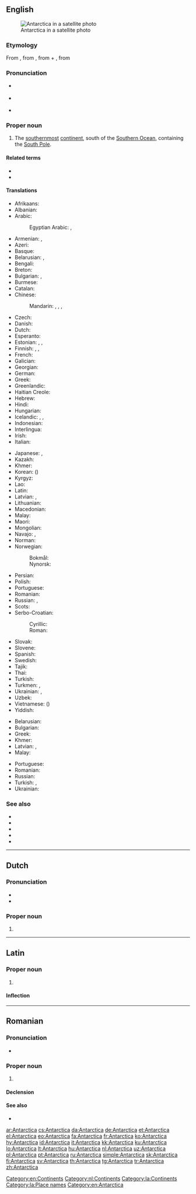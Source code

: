 {{also|antarctica|antárctica}}
==English==
{{wikipedia}}
{{wikivoyage}}
[[Image:Antarctica_satellite_globe.jpg|thumb|Antarctica in a satellite photo]]

===Etymology===
From {{etyl|NL.|en}} {{m|la|Antarctica}}, from {{etyl|grc|en}} {{m|grc|ἀνταρκτικός|sc=polytonic}}, from {{m|grc|ἀντ-|sc=polytonic||[[ant-]], [[against]], [[opposed]]}} + {{m|grc|ἀρκτικός|sc=polytonic||[[Arctic]]}}, from {{etyl|grc|en}} {{m|grc|ἄρκτος|sc=polytonic||[[bear]]}}

===Pronunciation===
* {{a|UK}} {{IPA|/ˌænˈtɑːktɪkə/|/ˌænˈtɑːtɪkə/|/ˌænˈɑːtɪkə/|lang=en}}
* {{a|US}} {{IPA|/ænˈtɑɹktɪkə/|/ænˈtɑɹtɪkə/|[æˈɾ̃ɑɹɾɪkə]|lang=en}}
* {{audio|en-us-Antarctica.ogg|Audio (US)|lang=en}}

===Proper noun===
{{en-proper noun}}

# The [[southernmost]] [[continent]], south of the [[Southern Ocean]], containing the [[South Pole]].

====Related terms====
* {{l|en|Antarctic}}
* {{l|en|Antarctican}}

====Translations====
{{trans-top|southernmost continent}}
* Afrikaans: {{t|af|Antarktika}}
* Albanian: {{t|sq|Antarktidë|f}}
* Arabic: {{t|ar|أَنْتَارْكِتِيكَا|f}}
*: Egyptian Arabic: {{t|arz|القطب الجنوبي|m|tr=el-quṭb el-ganūbi|sc=Arab}}, {{t|arz|أنتارتكا|f|tr=ʾantārteka|sc=Arab}}
* Armenian: {{t|hy|Անտարկտիդա|sc=Armn}} {{qualifier|the continent}}, {{t+|hy|Անտարկտիկա}} {{qualifier|the region}}
* Azeri: {{t+|az|Antarktida}}
* Basque: {{t+|eu|Antartika}}
* Belarusian: {{t|be|Антаркты́да|f}} {{qualifier|the continent}}, {{t|be|Анта́рктыка|f}} {{qualifier|the region}}
* Bengali: {{t|bn|অ্যান্টার্কটিকা|sc=Beng}}
* Breton: {{t|br|Antarktika}}
* Bulgarian: {{t+|bg|Антаркти́да|f}} {{qualifier|the continent}}, {{t|bg|Анта́рктика|f}} {{qualifier|the region}}
* Burmese: {{t|my|အန္တာတိက|sc=Mymr}}
* Catalan: {{t+|ca|Antàrtida|f}}
* Chinese:
*: Mandarin: {{t+|cmn|南極洲|sc=Hani}}, {{t+|cmn|南极洲|tr=Nánjízhōu|sc=Hani}} {{qualifier|the continent}}, {{t+|cmn|南極|sc=Hani}}, {{t+|cmn|南极|tr=nánjí|sc=Hani}} {{qualifier|the region}}
* Czech: {{t+|cs|Antarktida|f}}
* Danish: {{t+|da|Antarktis}}
* Dutch: {{t+|nl|Antarctica|n}}
* Esperanto: {{t+|eo|Antarkto}}
* Estonian: {{t|et|Antarktika}}, {{t|et|Antarktis}}, {{t|et|Lõunamanner}}
* Finnish: {{t+|fi|Etelämanner}}, {{t+|fi|Antarktis}}, {{t+|fi|Etelänapamanner}}
* French: {{t+|fr|Antarctique|m}}
* Galician: {{t+|gl|Antártida}}
* Georgian: {{t|ka|ანტარქტიდა|sc=Geor}}
* German: {{t+|de|Antarktis|f}}
* Greek: {{t+|el|Ανταρκτική|f}}
* Greenlandic: {{t|kl|Qalasersuaq Kujalleq}}
* Haitian Creole: {{t|ht|Antatik}}
* Hebrew: {{t|he|אנטרקטיקה|f|tr=antár(k)tika|sc=Hebr}}
* Hindi: {{t|hi|अंटार्कटिका}}
* Hungarian: {{t+|hu|Antarktisz}}
* Icelandic: {{t+|is|Suðurskautslandið|n}}, {{t|is|Suðurheimskautslandið|n}}, {{t+|is|Antarktíka|f}}
* Indonesian: {{t+|id|Antartika}}
* Interlingua: {{t|ia|Antarctica}}
* Irish: {{t|ga|Antartaice|f}}
* Italian: {{t+|it|Antartide}}
{{trans-mid}}
* Japanese: {{t+|ja|南極|tr=なんきょく, nankyoku}} {{qualifier|the region}}, {{t|ja|[[南極]][[大陸]]|tr=なんきょくたいりく, nankyoku tairiku}} {{qualifier|the continent}}
* Kazakh: {{t|kk|Антарктида|sc=Cyrl}}
* Khmer: {{t|km|អង់តាទិក|sc=Khmr|tr=ɑngtaatik}}
* Korean: {{t+|ko|남극|sc=Hang}} ({{t+|ko|南極|sc=Hani}}) {{qualifier|the region}}
* Kyrgyz: {{t|ky|Антарктида|sc=Cyrl}}
* Lao: {{t+|lo|ອັນຕາກຕິກ|sc=Laoo}}
* Latin: {{t|la|Antarctica}}
* Latvian: {{t|lv|Antarktīda|f}}, {{t|lv|Antarktika|f}}
* Lithuanian: {{t+|lt|Antarktida}}
* Macedonian: {{t|mk|Анта́рктик|m}}
* Malay: {{t|ms|Antartika}}
* Maori: {{t|mi|Te Tiri o Te Moana}}
* Mongolian: {{t+|mn|Антарктид|sc=Cyrl}}
* Navajo: {{t|nv|Shádiʼááhjí Honeezkʼazii}}, {{t|nv|Shádiʼááhjí kéyah yistinígíí}}
* Norman: {{t|nrf|Antarctique|f}}
* Norwegian:
*: Bokmål: {{t|nb|Antarktika}}
*: Nynorsk: {{t|nn|Antarktika}}
* Persian: {{t+|fa|جنوبگان|tr=junubegân|sc=fa-Arab}}
* Polish: {{t+|pl|Antarktyda}}
* Portuguese: {{t+|pt|Antártica}}
* Romanian: {{t|ro|Antarctica}}
* Russian: {{t+|ru|Антаркти́да|f}} {{qualifier|the continent}}, {{t+|ru|Анта́рктика|f}} {{qualifier|the region}}
* Scots: {{t|sco|Antarcticae}}
* Serbo-Croatian:
*: Cyrillic: {{t|sh|Антарктик|m}}
*: Roman: {{t+|sh|Antarktik|m}}
* Slovak: {{t+|sk|Antarktída|f}}
* Slovene: {{t+|sl|Antárktika|f}}
* Spanish: {{t+|es|Antártida}}
* Swedish: {{t+|sv|Antarktis}}
* Tajik: {{t+|tg|Антарктида|sc=Cyrl}}
* Thai: {{t|th|แอนตาร์กติกา}}
* Turkish: {{t+|tr|Antarktika}}
* Turkmen: {{t|tk|Antarktika}}, {{t+|tk|Antarktida}} {{qualifier|the continent}}
* Ukrainian: {{t+|uk|Антаркти́да|f}} {{qualifier|the continent}}, {{t+|uk|Анта́рктика|f}} {{qualifier|the region}}
* Uzbek: {{t+|uz|Antarktida}}
* Vietnamese: {{t|vi|Châu Nam Cực}} ({{t|vi|洲南極|sc=Hani}})
* Yiddish: {{t|yi|אַנטאַרקטיקאַ|sc=Hebr}}
{{trans-bottom}}

{{trans-top|south polar region}}
* Belarusian: {{t|be|Анта́рктыка|f}}
* Bulgarian: {{t|bg|Анта́рктика|f}}
* Greek: {{t+|el|Ανταρκτική|f}}
* Khmer: {{t|km|អង់តាទិក|sc=Khmr|tr=ɑngtaatik}}
* Latvian: {{t|lv|Antarktīda|f}}, {{t|lv|Antarktika|f}}
* Malay: {{t|ms|Antartika}}
{{trans-mid}}
* Portuguese: {{t|pt|Antártico|m}}
* Romanian: {{t|ro|Antarctica|f}}
* Russian: {{t+|ru|Анта́рктика|f}}
* Turkish: {{t+|tr|Antarktika}}, {{t+|tr|Güney Kutbu}}
* Ukrainian: {{t+|uk|Анта́рктика|f}}
{{trans-bottom}}

===See also===
* {{list:continents/en}}
* {{l|en|Appendix:Place names in Antarctica}}
* {{l|en|ant-}}
* {{l|en|Arctic}}
* {{l|en|Arctic Circle}}

[[Category:en:Continents]]

----

==Dutch==
{{wikipedia|lang=nl}}

===Pronunciation===
* {{IPA|lang=nl|/ɑn.ˈtɑrk.ti.kaː/}}
* {{audio|Nl-Antarctica.ogg|Audio|lang=nl}}

===Proper noun===
{{nl-proper noun|n}}

# {{l|en|Antarctica}}

[[Category:nl:Continents]]

----

==Latin==
{{wikipedia|lang=la}}

===Proper noun===
{{la-proper noun|Antarctica|Antarcticae|f|first}}

# {{lb|la|New Latin}} {{l|en|Antarctica}}

====Inflection====
{{la-decl-1st|loc=1|num=sg|Antarctic}}

[[Category:la:Continents]]
[[Category:la:Place names]]
[[Category:en:Antarctica]]

----

==Romanian==
{{wikipedia|lang=ro}}

===Pronunciation===
* {{IPA|[anˈtark.tika]|lang=ro}}

===Proper noun===
{{ro-proper noun|f}}

# {{place|ro|continent|t1=Antarctica}}

====Declension====
{{ro-noun-f-ă-i|Antarctic|n=sg}}

====See also====
* {{list:continents/ro}}

[[ar:Antarctica]]
[[cs:Antarctica]]
[[da:Antarctica]]
[[de:Antarctica]]
[[et:Antarctica]]
[[el:Antarctica]]
[[eo:Antarctica]]
[[fa:Antarctica]]
[[fr:Antarctica]]
[[ko:Antarctica]]
[[hy:Antarctica]]
[[id:Antarctica]]
[[it:Antarctica]]
[[kk:Antarctica]]
[[ku:Antarctica]]
[[lo:Antarctica]]
[[lt:Antarctica]]
[[hu:Antarctica]]
[[nl:Antarctica]]
[[uz:Antarctica]]
[[pl:Antarctica]]
[[pt:Antarctica]]
[[ru:Antarctica]]
[[simple:Antarctica]]
[[sk:Antarctica]]
[[fi:Antarctica]]
[[sv:Antarctica]]
[[th:Antarctica]]
[[tg:Antarctica]]
[[tr:Antarctica]]
[[zh:Antarctica]]
